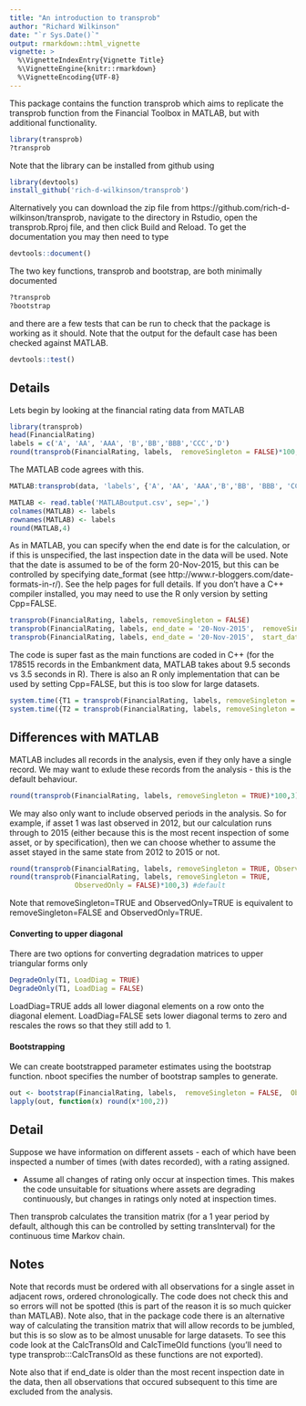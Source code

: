 ```yaml
---
title: "An introduction to transprob"
author: "Richard Wilkinson"
date: "`r Sys.Date()`"
output: rmarkdown::html_vignette
vignette: >
  %\VignetteIndexEntry{Vignette Title}
  %\VignetteEngine{knitr::rmarkdown}
  %\VignetteEncoding{UTF-8}
---
```


This package contains the function transprob which aims to replicate the transprob function from the Financial Toolbox in MATLAB, but with additional functionality.

```r
library(transprob)
?transprob
```

Note that the library can be installed from github using
```r
library(devtools)
install_github('rich-d-wilkinson/transprob')
```

Alternatively you can download the zip file from https://github.com/rich-d-wilkinson/transprob, navigate to the directory in Rstudio, open the transprob.Rproj file, and then click Build and Reload. To get the documentation you may then need to type
```r
devtools::document()
```

The two key functions, transprob and bootstrap, are both minimally documented

```r
?transprob
?bootstrap
```

and there are a few tests that can be run to check that the package is working as it should. Note that the output for the default case has been checked against MATLAB.

```r
devtools::test()
```








Details
--------

Lets begin by looking at the financial rating data from MATLAB
```r
library(transprob)
head(FinancialRating)
labels = c('A', 'AA', 'AAA', 'B','BB','BBB','CCC','D')
round(transprob(FinancialRating, labels,  removeSingleton = FALSE)*100,4)
```

The MATLAB code agrees with this. 


```r
MATLAB:transprob(data, 'labels', {'A', 'AA', 'AAA','B','BB', 'BBB', 'CCC', 'D'})
```

```r
MATLAB <- read.table('MATLABoutput.csv', sep=',')
colnames(MATLAB) <- labels
rownames(MATLAB) <- labels
round(MATLAB,4)
```

As in MATLAB, you can specify when the end date is for the calculation, or if this is unspecified, the last inspection date in the data will be used. Note that the date  is assumed to be of the form 20-Nov-2015, but this can be controlled by specifying date_format (see http://www.r-bloggers.com/date-formats-in-r/). See the help pages for full details. If you don't have a C++ compiler installed, you may need to use the R only version by setting Cpp=FALSE.


```r
transprob(FinancialRating, labels, removeSingleton = FALSE)
transprob(FinancialRating, labels, end_date = '20-Nov-2015',  removeSingleton = FALSE)
transprob(FinancialRating, labels, end_date = '20-Nov-2015',  start_date = '29-Dec-1984', removeSingleton = FALSE)
```

The code is super fast as the main functions are coded in C++ (for the 178515 records in the Embankment data, MATLAB takes about 9.5 seconds vs 3.5 seconds in R). There is also an R only implementation that can be used by setting Cpp=FALSE, but this is too slow for large datasets.  

```r
system.time({T1 = transprob(FinancialRating, labels, removeSingleton = FALSE)})
system.time({T2 = transprob(FinancialRating, labels, removeSingleton = FALSE, Cpp=FALSE)})
```


Differences with MATLAB
---------------------


MATLAB includes all records in the analysis, even if they only have a single record. We may want to exlude these records from the analysis  - this is the default behaviour. 

```r
round(transprob(FinancialRating, labels, removeSingleton = TRUE)*100,3)
```

We may also only want to include observed periods in the analysis. So for example, if asset 1 was last observed in 2012, but our calculation runs through to 2015 (either because this is the most recent inspection of some asset, or by specification), then we can choose whether to assume the asset stayed in the same state from 2012 to 2015 or not.


```r
round(transprob(FinancialRating, labels, removeSingleton = TRUE, ObservedOnly = TRUE)*100,3)
round(transprob(FinancialRating, labels, removeSingleton = TRUE, 
                ObservedOnly = FALSE)*100,3) #default

```

Note that removeSingleton=TRUE and ObservedOnly=TRUE is equivalent to removeSingleton=FALSE and ObservedOnly=TRUE.

#### Converting to upper diagonal

There are two options for converting degradation matrices to upper triangular forms only

```r
DegradeOnly(T1, LoadDiag = TRUE)
DegradeOnly(T1, LoadDiag = FALSE)
```

LoadDiag=TRUE adds all lower diagonal elements on a row onto the diagonal element. LoadDiag=FALSE sets lower diagonal terms to zero and rescales the rows so that they still add to 1.


#### Bootstrapping

We can create bootstrapped parameter estimates using the bootstrap function. nboot specifies the number of bootstrap samples to generate.

```r
out <- bootstrap(FinancialRating, labels,  removeSingleton = FALSE,  ObservedOnly = FALSE, nboot=10)
lapply(out, function(x) round(x*100,2))
```


Detail
-------

Suppose we have information on different assets - each of which have been inspected a number of times (with dates recorded), with a rating assigned. 

* Assume all changes of rating only occur at inspection times. This makes the code unsuitable for situations where assets are degrading continuously, but changes in ratings only noted at inspection times. 

Then transprob calculates the transition matrix (for a 1 year period by default, although this can be controlled by setting transInterval) for the continuous time Markov chain.

Notes
---------

Note that records must be ordered with all observations for a single asset in adjacent rows, ordered chronologically.  The code does not check this and so errors will not be spotted (this is part of the reason it is so much quicker than MATLAB). Note also, that in the package code there is an alternative way of calculating the transition matrix that will allow records to be jumbled, but this is so slow as to be almost unusable for large datasets. To see this code look at the CalcTransOld and CalcTimeOld functions (you'll need to type transprob:::CalcTransOld as these functions are not exported).


Note also that if end_date is older than the most recent inspection date in the data, then all observations that occured subsequent to this time are excluded from the analysis. 